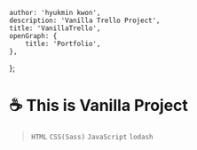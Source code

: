 	author: 'hyukmin kwon',
	description: 'Vanilla Trello Project',
	title: 'VanillaTrello',
	openGraph: {
		title: 'Portfolio',
	},
};

# ☕️ This is Vanilla Project

> `HTML` `CSS(Sass)` `JavaScript` `lodash`
